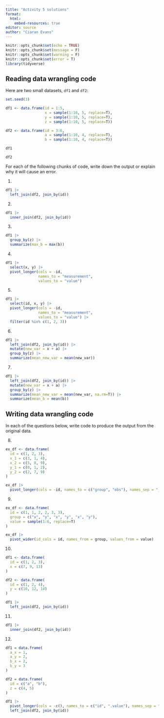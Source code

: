 ```yaml
---
title: "Activity 5 solutions"
format: 
  html:
    embed-resources: true
editor: source
author: "Ciaran Evans"
---
```


```r
knitr::opts_chunk$set(echo = TRUE)
knitr::opts_chunk$set(message = F)
knitr::opts_chunk$set(warning = F)
knitr::opts_chunk$set(error = T)
library(tidyverse)
```

## Reading data wrangling code

Here are two small datasets, `df1` and `df2`:

```r
set.seed(3)

df1 <- data.frame(id = 1:5, 
                  x = sample(1:10, 5, replace=T),
                  y = sample(1:10, 5, replace=T),
                  z = sample(1:10, 5, replace=T))

df2 <- data.frame(id = 3:6,
                  a = sample(1:10, 4, replace=T),
                  b = sample(1:10, 4, replace=T))
```

```r
df1

df2
```


For each of the following chunks of code, write down the output or explain why it will cause an error.


1.

```r
df1 |>
  left_join(df2, join_by(id))
```

2.

```r
df1 |>
  inner_join(df2, join_by(id))
```

3.

```r
df1 |>
  group_by(z) |>
  summarize(max_b = max(b))
```


4.

```r
df1 |>
  select(x, y) |>
  pivot_longer(cols = -id,
               names_to = "measurement",
               values_to = "value")
```

5.

```r
df1 |>
  select(id, x, y) |>
  pivot_longer(cols = -id,
               names_to = "measurement",
               values_to = "value") |>
  filter(id %in% c(1, 2, 3))
```

6.

```r
df1 |>
  left_join(df2, join_by(id)) |>
  mutate(new_var = x + a) |>
  group_by(z) |>
  summarize(mean_new_var = mean(new_var))
```


7.

```r
df1 |>
  left_join(df2, join_by(id)) |>
  mutate(new_var = x + a) |>
  group_by(z) |>
  summarize(mean_new_var = mean(new_var, na.rm=T)) |>
  summarize(mean_b = mean(b))
```

## Writing data wrangling code

In each of the questions below, write code to produce the output from the original data.

8.

```r
ex_df <- data.frame(
  id = c(1, 2, 3),
  x_1 = c(3, 1, 4),
  x_2 = c(5, 8, 9),
  y_1 = c(0, 1, 2),
  y_2 = c(2, 7, 9)
)

ex_df |>
  pivot_longer(cols = -id, names_to = c("group", "obs"), names_sep = "_")
```

9.

```r
ex_df <- data.frame(
  id = c(1, 1, 2, 2, 3, 3),
  group = c("x", "y", "x", "y", "x", "y"),
  value = sample(1:6, replace=T)
)

ex_df |>
  pivot_wider(id_cols = id, names_from = group, values_from = value)
```


10.

```r
df1 <- data.frame(
  id = c(1, 2, 3),
  x = c(7, 9, 13)
)

df2 <- data.frame(
  id = c(1, 2, 4),
  y = c(10, 12, 14)
)

df1 |>
  left_join(df2, join_by(id))
```


11.

```r
df1 |>
  inner_join(df2, join_by(id))
```

12.

```r
df1 = data.frame(
  a_x = 1,
  a_y = 2,
  b_x = 2,
  b_y = 3
)

df2 = data.frame(
  id = c("a", "b"),
  z = c(4, 5)
)

df1 |> 
  pivot_longer(cols = -c(), names_to = c("id", ".value"), names_sep = "_") |>
  left_join(df2, join_by(id))
```